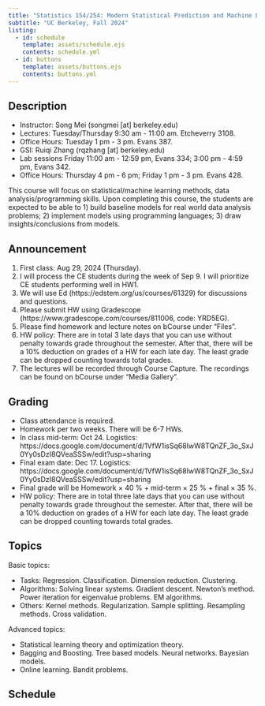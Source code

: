 ```yaml
---
title: "Statistics 154/254: Modern Statistical Prediction and Machine Learning"
subtitle: "UC Berkeley, Fall 2024"
listing:
  - id: schedule
    template: assets/schedule.ejs
    contents: schedule.yml
  - id: buttons
    template: assets/buttons.ejs
    contents: buttons.yml
---
```


::: {#buttons}
:::


## Description
<ul>
<li> Instructor: Song Mei (songmei [at] berkeley.edu) </li>
<li> Lectures: Tuesday/Thursday 9:30 am - 11:00 am. Etcheverry 3108. </li>
<li> Office Hours: Tuesday 1 pm - 3 pm. Evans 387. </li>
<li> GSI: Ruiqi Zhang (rqzhang [at] berkeley.edu) </li>
<li> Lab sessions Friday  11:00 am - 12:59 pm, Evans 334; 3:00 pm - 4:59 pm, Evans 342. </li>
<li> Office Hours: Thursday 4 pm - 6 pm; Friday 1 pm - 3 pm. Evans 428. </li>
</ul>

This course will focus on statistical/machine learning methods, data analysis/programming skills. Upon completing this course, the students are expected to be able to 1) build baseline models for real world data analysis problems; 2) implement models using programming languages; 3) draw insights/conclusions from models.

## Announcement
<ol>
<li> First class: Aug 29, 2024 (Thursday). </li>
<li> I will process the CE students during the week of Sep 9. I will prioritize CE students performing well in HW1. </li>
<li> We will use Ed (https://edstem.org/us/courses/61329) for discussions and questions.</li>
<li> Please submit HW using Gradescope (https://www.gradescope.com/courses/811006, code: YRD5EG). </li>
<li> Please find homework and lecture notes on bCourse under “Files”. </li>
<li> HW policy: There are in total 3 late days that you can use without penalty towards grade throughout the semester. After that, there will be a 10% deduction on grades of a HW for each late day. The least grade can be dropped counting towards total grades. </li>
<li> The lectures will be recorded through Course Capture. The recordings can be found on bCourse under “Media Gallery”. </li>
</ol>


## Grading
<ul>
<li> Class attendance is required.</li>
<li> Homework per two weeks. There will be 6-7 HWs.</li>
<li> In class mid-term: Oct 24. Logistics: https://docs.google.com/document/d/1VfW1isSq68IwW8TQnZF_3o_SxJ0Yy0sDzI8QVeaSSSw/edit?usp=sharing</li>
<li> Final exam date: Dec 17. Logistics: https://docs.google.com/document/d/1VfW1isSq68IwW8TQnZF_3o_SxJ0Yy0sDzI8QVeaSSSw/edit?usp=sharing</li>
<li> Final grade will be Homework × 40 % + mid-term × 25 % + final × 35 %.</li>
<li> HW policy: There are in total three late days that you can use without penalty towards grade throughout the semester. After that, there will be a 10% deduction on grades of a HW for each late day. The least grade can be dropped counting towards total grades.</li>
</ul> 


## Topics 

Basic topics:
<ul>
<li> Tasks: Regression. Classification. Dimension reduction. Clustering.</li>
<li> Algorithms: Solving linear systems. Gradient descent. Newton’s method. Power iteration for eigenvalue problems. EM algorithms.</li>
<li> Others: Kernel methods. Regularization. Sample splitting. Resampling methods. Cross validation.</li>
</ul>

Advanced topics:
<ul>
<li> Statistical learning theory and optimization theory.</li>
<li> Bagging and Boosting. Tree based models. Neural networks. Bayesian models.</li>
<li> Online learning. Bandit problems.</li>
</ul>

## Schedule

<!---
For a style similar to that of [Stat 20](https://stat20.org), modify `index.qmd` to point to `assets/{schedule-alt.ejs,buttons-alt.ejs}` and to `{schedule-alt.yml,buttons-alt.yml}` and `_quarto.yml` to point to `assets/styles-alt.scss`.
-->

::: {#schedule}
:::

